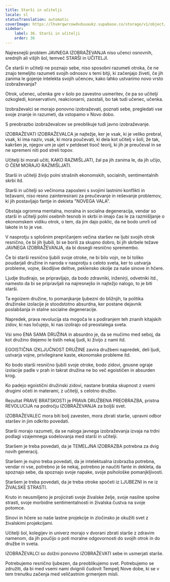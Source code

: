 ```yaml
---
title: Starši in učitelji
locale: sl
statusTranslation: automatic
coverImage: https://lhvmrqwrcowdvduuaukz.supabase.co/storage/v1/object/public/strapi-uploads/small_cover-educacion-fundamental.webp-2d51a7828a2b1309555be27f7e2a61a0.webp
sidebar:
    label: 36. Starši in učitelji
    order: 36
---
```

Najresnejši problem JAVNEGA IZOBRAŽEVANJA niso učenci osnovnih, srednjih ali višjih šol, temveč STARŠI in UČITELJI.

Če starši in učitelji ne poznajo sebe, niso sposobni razumeti otroka, če ne znajo temeljito razumeti svojih odnosov s temi bitji, ki začenjajo živeti, če jih zanima le gojenje intelekta svojih učencev, kako lahko ustvarimo novo vrsto izobraževanja?

Otrok, učenec, učenka gre v šolo po zavestno usmeritev, če pa so učitelji ozkogledi, konservativni, reakcionarni, zaostali, bo tak tudi učenec, učenka.

Izobraževalci se morajo ponovno izobraževati, poznati sebe, pregledati vse svoje znanje in razumeti, da vstopamo v Novo dobo.

S preobrazbo izobraževalcev se preoblikuje tudi javno izobraževanje.

IZOBRAŽEVATI IZOBRAŽEVALCA je najtežje, ker je vsak, ki je veliko prebral, vsak, ki ima naziv, vsak, ki mora poučevati, ki dela kot učitelj v šoli, že tak, kakršen je, njegov um je ujet v petdeset tisoč teorij, ki jih je preučeval in se ne spremeni niti pod streli topov.

Učitelji bi morali učiti, KAKO RAZMIŠLJATI, žal pa jih zanima le, da jih učijo, O ČEM MORAJO RAZMIŠLJATI.

Starši in učitelji živijo polni strašnih ekonomskih, socialnih, sentimentalnih skrbi itd.

Starši in učitelji so večinoma zaposleni s svojimi lastnimi konflikti in težavami, niso resno zainteresirani za preučevanje in reševanje problemov, ki jih postavljajo fantje in dekleta "NOVEGA VALA".

Obstaja ogromna mentalna, moralna in socialna degeneracija, vendar so starši in učitelji polni osebnih tesnob in skrbi in imajo čas le za razmišljanje o ekonomskem vidiku otrok, o tem, da jim dajo poklic, da ne bodo umrli od lakote in to je vse.

V nasprotju s splošnim prepričanjem večina staršev ne ljubi svojih otrok resnično, če bi jih ljubili, bi se borili za skupno dobro, bi jih skrbele težave JAVNEGA IZOBRAŽEVANJA, da bi dosegli resnično spremembo.

Če bi starši resnično ljubili svoje otroke, ne bi bilo vojn, ne bi toliko poudarjali družine in naroda v nasprotju s celoto sveta, ker to ustvarja probleme, vojne, škodljive delitve, peklensko okolje za naše sinove in hčere.

Ljudje študirajo, se pripravljajo, da bodo zdravniki, inženirji, odvetniki itd., namesto da bi se pripravljali na najresnejšo in najtežjo nalogo, to je biti starši.

Ta egoizem družine, to pomanjkanje ljubezni do bližnjih, ta politika družinske izolacije je stoodstotno absurdna, ker postane dejavnik poslabšanja in stalne socialne degeneracije.

Napredek, prava revolucija sta mogoča le s podiranjem teh znanih kitajskih zidov, ki nas ločujejo, ki nas izolirajo od preostalega sveta.

Vsi smo ENA SAMA DRUŽINA in absurdno je, da se mučimo med seboj, da kot družino štejemo le tistih nekaj ljudi, ki živijo z nami itd.

EGOISTIČNA IZKLJUČNOST DRUŽINE zavira družbeni napredek, deli ljudi, ustvarja vojne, privilegirane kaste, ekonomske probleme itd.

Ko bodo starši resnično ljubili svoje otroke, bodo zidovi, gnusne ograje izolacije padle v prah in takrat družina ne bo več egoističen in absurden krog.

Ko padejo egoistični družinski zidovi, nastane bratska skupnost z vsemi drugimi očeti in materami, z učitelji, s celotno družbo.

Rezultat PRAVE BRATSKOSTI je PRAVA DRUŽBENA PREOBRAZBA, pristna REVOLUCIJA na področju IZOBRAŽEVANJA za boljši svet.

IZOBRAŽEVALEC mora biti bolj zavesten, mora zbrati starše, upravni odbor staršev in jim odkrito povedati.

Starši morajo razumeti, da se naloga javnega izobraževanja izvaja na trdni podlagi vzajemnega sodelovanja med starši in učitelji.

Staršem je treba povedati, da je TEMELJNA IZOBRAZBA potrebna za dvig novih generacij.

Staršem je nujno treba povedati, da je intelektualna izobrazba potrebna, vendar ni vse, potrebno je še nekaj, potrebno je naučiti fante in dekleta, da spoznajo sebe, da spoznajo svoje napake, svoje psihološke pomanjkljivosti.

Staršem je treba povedati, da je treba otroke spočeti iz LJUBEZNI in ne iz ŽIVALSKE STRASTI.

Kruto in neusmiljeno je projicirati svoje živalske želje, svoje nasilne spolne strasti, svoje morbidne sentimentalnosti in živalska čustva na svoje potomce.

Sinovi in hčere so naše lastne projekcije in zločinsko je okužiti svet z živalskimi projekcijami.

Učitelji šol, kolegijev in univerz morajo v dvorani zbrati starše z zdravim namenom, da jih poučijo o poti moralne odgovornosti do svojih otrok in do družbe in sveta.

IZOBRAŽEVALCI so dolžni ponovno IZOBRAŽEVATI sebe in usmerjati starše.

Potrebujemo resnično ljubezen, da preoblikujemo svet. Potrebujemo se združiti, da bi med vsemi nami dvignili čudovit Tempelj Nove dobe, ki se v tem trenutku začenja med veličastnim grmenjem misli.


